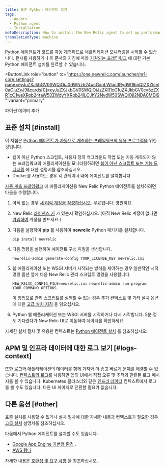 ```yaml
---
title: 표준 Python 에이전트 설치
tags:
  - Agents
  - Python agent
  - Installation
metaDescription: How to install the New Relic agent to set up performance monitoring for a Python application.
translationType: machine
---
```


Python 에이전트가 코드를 자동 계측하므로 애플리케이션 모니터링을 시작할 수 있습니다. 런처를 사용하거나 이 문서의 지침에 따라 [지원되는 프레임워크](/docs/agents/python-agent/getting-started/instrumented-python-packages) 에 대한 기본 Python 에이전트 설치를 완료할 수 있습니다.

<ButtonLink
  role="button"
  to="https://one.newrelic.com/launcher/nr1-core.settings?pane=eyJuZXJkbGV0SWQiOiJ0dWNzb24ucGxnLWluc3RydW1lbnQtZXZlcnl0aGluZyJ9&cards[0]=eyJuZXJkbGV0SWQiOiJzZXR1cC1uZXJkbGV0cy5zZXR1cC1weXRob24taW50ZWdyYXRpb24iLCJhY2NvdW50SWQiOjI2NDA0MDl9"
  variant="primary"
>
  파이썬 데이터 추가
</ButtonLink>

## 표준 설치 [#install]

이 지침은 [Python 에이전트가 자동으로 계측하는 프레임워크의 응용 프로그램을](/docs/agents/python-agent/getting-started/instrumented-python-packages) 위한 것입니다.

* 웹이 아닌 Python 스크립트, 사용자 정의 백그라운드 작업 또는 자동 계측되지 않는 프레임워크의 애플리케이션을 모니터링하려면 [웹이 아닌 스크립트 또는 기능 모니터링](/docs/agents/python-agent/supported-features/python-background-tasks) 에 대한 설명서를 참조하십시오.
* Docker를 사용하는 경우 각 컨테이너 내에 에이전트를 설치합니다.

[자동 계측 프레임워크](/docs/agents/python-agent/getting-started/instrumented-python-packages) 에 애플리케이션용 New Relic Python 에이전트를 설치하려면 다음을 수행합니다.

1. 아직 없는 경우 [새 리릭 계정을 작성하십시오](https://newrelic.com/signup). 무료입니다. 영원히요.

2. New Relic [라이센스 키](/docs/subscriptions/license-key) 가 있는지 확인하십시오. (아직 New Relic 계정이 없다면 [가입하여](https://newrelic.com/signup) 계정을 만드세요.)

3. 다음을 실행하여 **pip** 를 사용하여 **newrelic** Python 패키지를 설치합니다.

   ```
   pip install newrelic
   ```

4. 다음 명령을 실행하여 에이전트 구성 파일을 생성합니다.

   ```
   newrelic-admin generate-config YOUR_LICENSE_KEY newrelic.ini
   ```

5. 웹 애플리케이션 또는 WSGI 서버가 시작되는 방식을 제어하는 경우 일반적인 시작 명령 옵션 앞에 다음 New Relic 관리 스크립트 명령을 사용합니다.

   ```
   NEW_RELIC_CONFIG_FILE=newrelic.ini newrelic-admin run-program YOUR_COMMAND_OPTIONS
   ```

   이 방법으로 관리 스크립트를 실행할 수 없는 경우 추가 컨텍스트 및 기타 설치 옵션에 대한 [고급 설치 지침](/docs/agents/python-agent/installation-configuration/python-agent-installation) 을 읽으십시오.

6. Python 웹 애플리케이션 또는 WSGI 서버를 시작하거나 다시 시작합니다. 5분 정도 기다렸다가 New Relic UI로 이동하여 데이터를 확인하세요.

자세한 설치 절차 및 유용한 컨텍스트는 [Python 에이전트 설치](/docs/agents/python-agent/installation-configuration/python-agent-installation) 를 참조하십시오.

<InstallFeedback/>

## APM 및 인프라 데이터에 대한 로그 보기 [#logs-context]

또한 로그와 애플리케이션의 데이터를 함께 가져와 더 쉽고 빠르게 문제를 해결할 수 있습니다. [컨텍스트의 로그를](/docs/logs/logs-context/configure-logs-context-python/) 사용하면 앱의 UI에서 직접 오류 및 추적과 관련된 로그 메시지를 볼 수 있습니다. Kubernetes 클러스터와 같은 [인프라 데이터](/docs/logs/forward-logs/forward-your-logs-using-infrastructure-agent/) 컨텍스트에서 로그를 볼 수도 있습니다. 다른 UI 페이지로 전환할 필요가 없습니다.

## 다른 옵션 [#other]

표준 설치를 사용할 수 없거나 설치 절차에 대한 자세한 내용과 컨텍스트가 필요한 경우 [고급 설치](/docs/agents/python-agent/installation-configuration/python-agent-installation) 설명서를 참조하십시오.

다음에서 Python 에이전트를 설치할 수도 있습니다.

* [Google App Engine 가변형 환경](/docs/agents/python-agent/hosting-services/install-new-relic-python-agent-gae-flexible-environment) .
* [AWS 람다](/docs/serverless-function-monitoring/aws-lambda-monitoring/enable-lambda-monitoring/instrument-example/)

자세한 내용은 [호환성 및 요구 사항](/docs/agents/python-agent/getting-started/compatibility-requirements-python-agent) 을 참조하십시오.